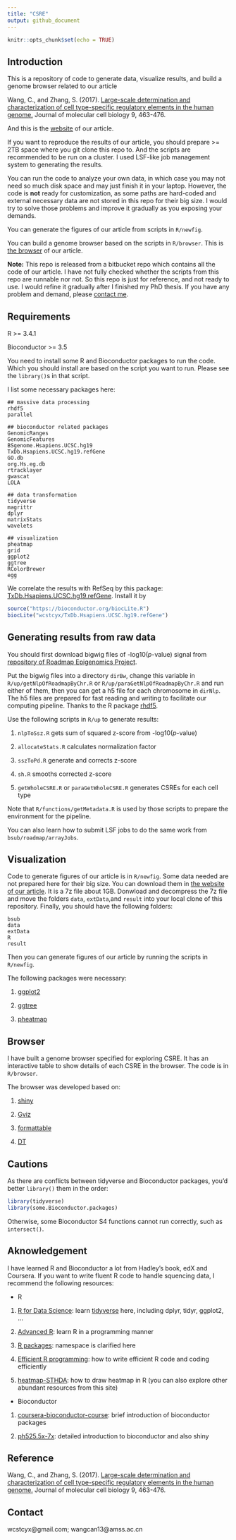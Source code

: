 ```yaml
---
title: "CSRE"
output: github_document
---
```


```r
knitr::opts_chunk$set(echo = TRUE)
```

## Introduction

This is a repository of code to generate data, visualize results, and build a genome browser related to our article

Wang, C., and Zhang, S. (2017). [Large-scale determination and characterization of cell type-specific regulatory elements in the human genome.](https://academic.oup.com/jmcb/article/9/6/463/4769428) Journal of molecular cell biology 9, 463-476.

And this is the [website](http://zhanglabtools.org:2017/) of our article.

If you want to reproduce the results of our article, you should prepare >= 2TB space where you git clone this repo to. And the scripts are recommended to be run on a cluster. I used LSF-like job management system to generating the results.

You can run the code to analyze your own data, in which case you may not need so much disk space and may just finish it in your laptop. However, the code is **not** ready for customization, as some paths are hard-coded and external necessary data are not stored in this repo for their big size. I would try to solve those problems and improve it gradually as you exposing your demands.

You can generate the figures of our article from scripts in `R/newfig`. 

You can build a genome browser based on the scripts in `R/browser`. This is [the browser](http://zhanglabtools.org:2017/) of our article.

  **Note:** This repo is released from a bitbucket repo which contains all the code of our article. I have not fully checked whether the scripts from this repo are runnable nor not. So this repo is just for reference, and not ready to use. I would refine it gradually after I finished my PhD thesis. If you have any problem and demand, please [contact me](#contact).

## Requirements

R >= 3.4.1

Bioconductor >= 3.5

You need to install some R and Bioconductor packages to run the code. Which you should install are based on the script you want to run. Please see the `library()`s in that script.

I list some necessary packages here:
```
## massive data processing
rhdf5
parallel

## bioconductor related packages
GenomicRanges
GenomicFeatures
BSgenome.Hsapiens.UCSC.hg19
TxDb.Hsapiens.UCSC.hg19.refGene
GO.db
org.Hs.eg.db
rtracklayer
gwascat
LOLA

## data transformation
tidyverse
magrittr
dplyr
matrixStats
wavelets

## visualization
pheatmap
grid
ggplot2
ggtree
RColorBrewer
egg

```

We correlate the results with RefSeq by this package:
[TxDb.Hsapiens.UCSC.hg19.refGene](https://github.com/wcstcyx/TxDb.Hsapiens.UCSC.hg19.refGene). Install it by
```r
source("https://bioconductor.org/biocLite.R")
biocLite("wcstcyx/TxDb.Hsapiens.UCSC.hg19.refGene")
```

## Generating results from raw data

You should first download bigwig files of -log10(*p*-value) signal from [repository of Roadmap Epigenomics Project](http://egg2.wustl.edu/roadmap/data/byFileType/signal/consolidated/macs2signal/pval/).

Put the bigwig files into a directory `dirBw`, change this variable in `R/up/getNlpOfRoadmapByChr.R` or `R/up/paraGetNlpOfRoadmapByChr.R` and run either of them, then you can get a h5 file for each chromosome in `dirNlp`. The h5 files are prepared for fast reading and writing to facilitate our computing pipeline. Thanks to the R package [rhdf5](http://www.bioconductor.org/packages/release/bioc/html/rhdf5.html).

Use the following scripts in `R/up` to generate results:

1. `nlpToSsz.R` gets sum of squared z-score from -log10(*p*-value)

2. `allocateStats.R` calculates normalization factor

3. `sszToPd.R` generate and corrects z-score

4. `sh.R` smooths corrected z-score

5. `getWholeCSRE.R` or `paraGetWholeCSRE.R` generates CSREs for each cell type

Note that `R/functions/getMetadata.R` is used by those scripts to prepare the environment for the pipeline.

You can also learn how to submit LSF jobs to do the same work from `bsub/roadmap/arrayJobs`.

## Visualization

Code to generate figures of our article is in `R/newfig`. Some data needed are not prepared here for their big size. You can download them in [the website of our article](http://zhanglabtools.org:2017/). It is a 7z file about 1GB. Donwload and decompress the 7z file and move the folders `data`, `extData`,and `result` into your local clone of this repository. Finally, you should have the following folders:
```
bsub
data
extData
R
result
```
Then you can generate figures of our article by running the scripts in `R/newfig`.

The following packages were necessary:

1. [ggplot2](http://ggplot2.org/)

2. [ggtree](https://guangchuangyu.github.io/software/ggtree/)

3. [pheatmap](https://cran.r-project.org/web/packages/pheatmap/index.html)

## Browser

I have built a genome browser specified for exploring CSRE. It has an interactive table to show details of each CSRE in the browser. The code is in `R/browser`.

The browser was developed based on:

1. [shiny](http://shiny.rstudio.com/)

2. [Gviz](http://www.bioconductor.org/packages/release/bioc/html/Gviz.html)

3. [formattable](https://renkun-ken.github.io/formattable/)

4. [DT](https://rstudio.github.io/DT/)

## Cautions

As there are conflicts between tidyverse and Bioconductor packages, you'd better `library()` them in the order:
```r
library(tidyverse)
library(some.Bioconductor.packages)
```
Otherwise, some Bioconductor S4 functions cannot run correctly, such as `intersect()`.


## Aknowledgement

I have learned R and Bioconductor a lot from Hadley's book, edX and Coursera. If you want to write fluent R code to handle squencing data, I recommend the following resources:

- R

1. [R for Data Science](http://r4ds.had.co.nz/): learn [tidyverse](https://www.tidyverse.org/) here, including dplyr, tidyr, ggplot2, ...

2. [Advanced R](http://adv-r.had.co.nz/): learn R in a programming manner

3. [R packages](http://r-pkgs.had.co.nz/): namespace is clarified here

4. [Efficient R programming](https://csgillespie.github.io/efficientR/): how to write efficient R code and coding efficiently

5. [heatmap-STHDA](http://www.sthda.com/english/articles/28-hierarchical-clustering-essentials/93-heatmap-static-and-interactive-absolute-guide/#at_pco=smlwn-1.0&at_si=598b14b407801bb9&at_ab=per-2&at_pos=0&at_tot=1): how to draw heatmap in R (you can also explore other abundant resources from this site)

- Bioconductor

1. [coursera-bioconductor-course](https://www.coursera.org/learn/bioconductor): brief introduction of bioconductor packages

2. [ph525.5x-7x](https://www.edx.org/course/introduction-bioconductor-annotation-harvardx-ph525-5x-2): detailed introduction to bioconductor and also shiny

## Reference

Wang, C., and Zhang, S. (2017). [Large-scale determination and characterization of cell type-specific regulatory elements in the human genome.](https://academic.oup.com/jmcb/article/9/6/463/4769428) Journal of molecular cell biology 9, 463-476.

## <span id="contact">Contact</span>

wcstcyx@gmail.com; wangcan13@amss.ac.cn
